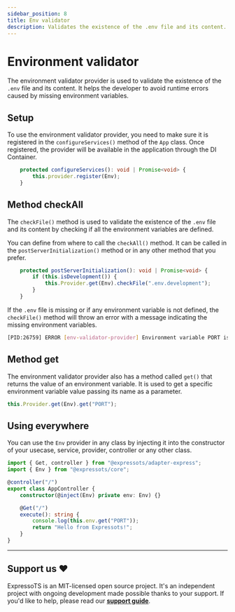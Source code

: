 ```yaml
---
sidebar_position: 8
title: Env validator
description: Validates the existence of the .env file and its content.
---
```


# Environment validator

The environment validator provider is used to validate the existence of the `.env` file and its content.
It helps the developer to avoid runtime errors caused by missing environment variables.

## Setup

To use the environment validator provider, you need to make sure it is registered in the `configureServices()` method of the `App` class.
Once registered, the provider will be available in the application through the DI Container.

```ts
    protected configureServices(): void | Promise<void> {
        this.provider.register(Env);
    }
```

## Method checkAll

The `checkFile()` method is used to validate the existence of the `.env` file and its content by checking if all the environment variables are defined.

You can define from where to call the `checkAll()` method. It can be called in the `postServerInitialization()` method or in any other method that you prefer.

```ts
    protected postServerInitialization(): void | Promise<void> {
        if (this.isDevelopment()) {
            this.Provider.get(Env).checkFile(".env.development");
        }
    }
```

If the `.env` file is missing or if any environment variable is not defined, the `checkFile()` method will throw an error with a message indicating the missing environment variables.

```bash title="PORT environment variable is missing"
[PID:26759] ERROR [env-validator-provider] Environment variable PORT is not defined.
```

## Method get

The environment validator provider also has a method called `get()` that returns the value of an environment variable. It is used to get a specific environment variable value passing its name as a parameter.

```typescript
this.Provider.get(Env).get("PORT");
```

## Using everywhere

You can use the `Env` provider in any class by injecting it into the constructor of your usecase, service, provider, controller or any other class.

```typescript
import { Get, controller } from "@expressots/adapter-express";
import { Env } from "@expressots/core";

@controller("/")
export class AppController {
    constructor(@inject(Env) private env: Env) {}

    @Get("/")
    execute(): string {
        console.log(this.env.get("PORT"));
        return "Hello from Expressots!";
    }
}
```

---

## Support us ❤️

ExpressoTS is an MIT-licensed open source project. It's an independent project with ongoing development made possible thanks to your support.
If you'd like to help, please read our **[support guide](../support-us.mdx)**.
